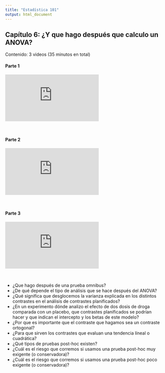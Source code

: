 ```yaml
---
title: "Estadística 101"
output: html_document
---
```


## Capítulo 6: ¿Y que hago después que calculo un ANOVA?

<!--<a href="https://www.youtube.com/playlist?list=PLzyW6TZJNgGZyMYhJtEN7PtT_a_ebC4nY" target="_blank">Ver</a>-->

Contenido: 3 videos (35 minutos en total)

#### Parte 1

<div class="video-responsive">
<iframe src="https://www.youtube.com/embed/nFcxN5qVYxY" title="YouTube video player" frameborder="0" allow="accelerometer; autoplay; clipboard-write; encrypted-media; gyroscope; picture-in-picture" allowfullscreen></iframe>
</div>

<br/>

#### Parte 2

<div class="video-responsive">
<iframe src="https://www.youtube.com/embed/z_jVSEKOVZM" title="YouTube video player" frameborder="0" allow="accelerometer; autoplay; clipboard-write; encrypted-media; gyroscope; picture-in-picture" allowfullscreen></iframe>
</div>

<br/>

#### Parte 3

<div class="video-responsive">
<iframe src="https://www.youtube.com/embed/qXR27qqjDvU" title="YouTube video player" frameborder="0" allow="accelerometer; autoplay; clipboard-write; encrypted-media; gyroscope; picture-in-picture" allowfullscreen></iframe>
</div>

<br/>

- ¿Que hago después de una prueba omnibus?
- ¿De qué depende el tipo de análisis que se hace después del ANOVA?
- ¿Qué significa que desglocemos la varianza explicada en los distintos contrastes en el análisis de contrastes planificados?
- ¿En un experimento dónde analizo el efecto de dos dosis de droga comparada con un placebo, que contrastes planificados se podrían hacer y que indican el intercepto y los betas de este modelo?
- ¿Por que es importante que el contraste que hagamos sea un contraste ortogonal?
- ¿Para que sirven los contrastes que evaluan una tendencia líneal o cuadrática?
- ¿Qué tipos de pruebas post-hoc existen?
- ¿Cuál es el riesgo que corremos si usamos una prueba post-hoc muy exigente (o conservadora)?
- ¿Cuál es el riesgo que corremos si usamos una prueba post-hoc poco exigente (o conservadora)?

<br/>
<br/>
